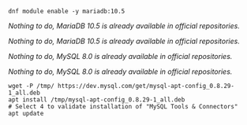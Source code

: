 
<Tabs groupId="database-sync">

<TabItem value="MariaDB" label="MariaDB">

<Tabs groupId="sync">

<TabItem value="Alma / RHEL / Oracle Linux 8" label="Alma / RHEL / Oracle Linux 8">

```shell
dnf module enable -y mariadb:10.5
```

</TabItem>
<TabItem value="Alma / RHEL / Oracle Linux 9" label="Alma / RHEL / Oracle Linux 9">

*Nothing to do, MariaDB 10.5 is already available in official repositories.*

</TabItem>
<TabItem value="Debian 11" label="Debian 11">

*Nothing to do, MariaDB 10.5 is already available in official repositories.*

</TabItem>
</Tabs>

</TabItem>
<TabItem value="MySQL" label="MySQL">

<Tabs groupId="sync">

<TabItem value="Alma / RHEL / Oracle Linux 8" label="Alma / RHEL / Oracle Linux 8">

*Nothing to do, MySQL 8.0 is already available in official repositories.*

</TabItem>
<TabItem value="Alma / RHEL / Oracle Linux 9" label="Alma / RHEL / Oracle Linux 9">

*Nothing to do, MySQL 8.0 is already available in official repositories.*

</TabItem>
<TabItem value="Debian 11" label="Debian 11">

```shell
wget -P /tmp/ https://dev.mysql.com/get/mysql-apt-config_0.8.29-1_all.deb
apt install /tmp/mysql-apt-config_0.8.29-1_all.deb
# Select 4 to validate installation of "MySQL Tools & Connectors"
apt update
```

</TabItem>
</Tabs>

</TabItem>
</Tabs>